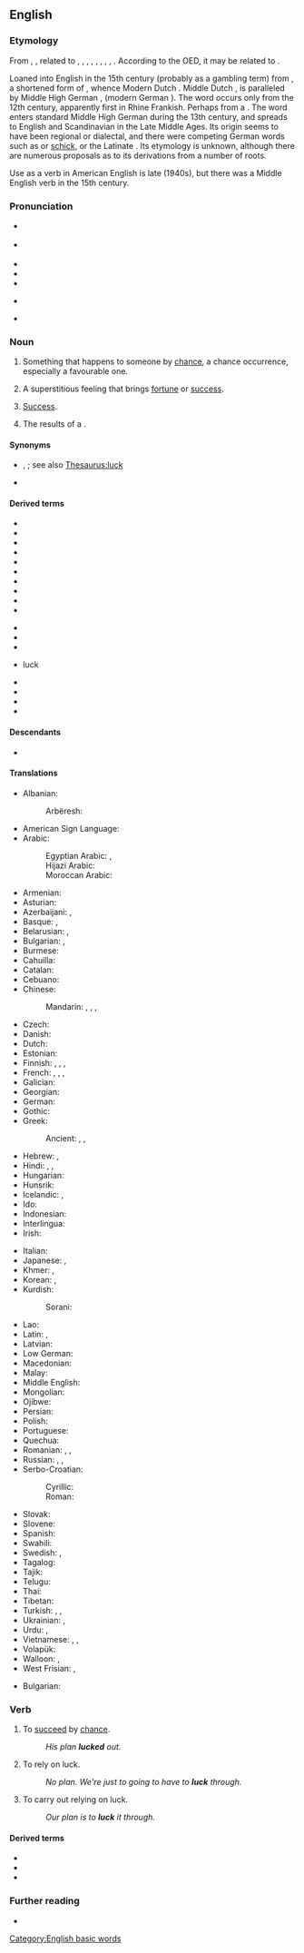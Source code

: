 {{also|Luck|Łuck}}
==English==

===Etymology===
From {{inh|en|enm|luk}}, {{m|enm|lukke}}, related to {{cog|ofs|luk||luck}}, {{cog|fy|gelok||luck}}, {{cog|stq|Gluk||luck}}, {{cog|nl|geluk||luck, happiness}}, {{cog|nds|luk||luck}}, {{cog|de|Glück||luck, good fortune, happiness}}, {{cog|da|lykke||luck}}, {{cog|sv|lycka||luck}}, {{cog|is|lukka||luck}}.  According to the OED, it may be related to {{m|en|lock}}.

Loaned into English in the 15th century (probably as a gambling term) from {{bor|en|dum|luc}}, a shortened form of {{m|dum|gheluc||good fortune}}, whence Modern Dutch {{m|nl|geluk}}.
Middle Dutch {{m|dum|luc}}, {{m|dum|gheluc}} is paralleled by Middle High German {{m|gmh|lücke}}, {{m|gmh|gelücke}} (modern German {{m|de|Glück}}). The word occurs only from the 12th century, apparently first in Rhine Frankish. Perhaps from a {{der|en|frk|*galukki}}. The word enters standard Middle High German during the 13th century, and spreads to English and Scandinavian in the Late Middle Ages. Its origin seems to have been regional or dialectal, and there were competing German words such as {{m|gmh|gevelle}} or [[schick]], or the Latinate {{m|gmh|fortūne}}. Its etymology is unknown, although there are numerous proposals as to its derivations from a number of roots.

Use as a verb in American English is late (1940s), but there was a Middle English verb {{m|enm|lukken|t=to chance, to happen by good fortune}} in the 15th century.

===Pronunciation===
* {{a|RP}} {{IPA|en|/lʌk/|[lɐk]}}
* {{a|US}} {{IPA|en|/lʌk/}}
* {{audio|en|en-us-luck.ogg|Audio (US)}}
* {{audio|en|LL-Q1860 (eng)-Back ache-luck.wav|Audio (UK)}}
* {{rhymes|en|ʌk}}
* {{a|Northern England}} {{IPA|en|/lʊk/}}
* {{homophones|en|look}} {{a|some dialects}}

===Noun===
{{en-noun|-|s}}

# Something that happens to someone by [[chance]], a chance occurrence, especially a favourable one.
#: {{ux|en|The raffle is just a matter of '''luck'''.}}
#: {{ux|en|Sometimes it takes a bit of '''luck''' to get success.}}
#: {{ux|en|I couldn't believe my '''luck''' when I found a fifty dollar bill on the street.}}
#: {{ux|en|Gilbert had some bad '''luck''' yesterday — he got pick-pocketed and lost fifty dollars.}}
# A superstitious feeling that brings [[fortune]] or [[success]].
#: {{ux|en|He blew on the dice for '''luck'''.}}
#: {{ux|en|I wish you lots of '''luck''' for the exam tomorrow.}}
# [[success|Success]].
#: {{ux|en|I tried for ages to find a pair of blue suede shoes, but didn't have any '''luck'''.}}
#: {{ux|en|He has a lot of '''luck''' with the ladies, perhaps it is because of his new motorbike.}}
# {{lb|en|video games|computing}} The results of a {{l|en|random number generator}}.
#: {{ux|en|The creators of {{w|tool-assisted speedrun|tool-assisted speedruns}} often manipulate a lot of '''luck''' to get the most favorable results in order to save the most time.}}

====Synonyms====
* {{sense|a chance occurrence}} {{l|en|chance}}, {{l|en|fortune}}; see also [[Thesaurus:luck]]
* {{sense|a superstitious feeling}} {{l|en|fortune}}

====Derived terms====
{{rel-top|terms derived from luck (noun)}}
* {{l|en|bad luck}}
* {{l|en|down on one's luck}}
* {{l|en|good luck}}
* {{l|en|luckless}}
* {{l|en|lucky}}
* {{l|en|lucky break}}
* {{l|en|luck out}}
* {{l|en|luck of the draw}}
* {{l|en|luck of the Irish}}
* {{l|en|luck upon}}
{{rel-mid}}
* {{l|en|push one's luck}}
* {{l|en|ride one's luck}}
* {{l|en|run of bad luck}}
* {{l|en|sheer}} luck
* {{l|en|streak of good luck}}
* {{l|en|stroke of luck}}
* {{l|en|unluck}}
* {{l|en|with any luck}}
{{rel-bottom}}

====Descendants====
* {{desc|cy|lwc|bor=1}}

====Translations====
{{trans-top|something that happens to someone by chance}}
* Albanian: {{t+|sq|fat}}
*: Arbëresh: {{t|sq|psorë}}
* American Sign Language: {{t|ase|Open8@Chin-PalmBack Open8@NearSideChinhigh-PalmForward}}
* Arabic: {{t|ar|حَظّ}}
*: Egyptian Arabic: {{t|arz|حظ|m|tr=ḥaẓẓ|sc=Arab}}, {{t|arz|بخت|tr=baxt}}
*: Hijazi Arabic: {{t|acw|حَظ|m|tr=ḥaẓ|sc=Arab}}
*: Moroccan Arabic: {{t|ary|زهر|tr=zhar}}
* Armenian: {{t+|hy|բախտ}}
* Asturian: {{t|ast|suerte|f}}
* Azerbaijani: {{t+|az|bəxt}}, {{t+|az|uğur}}
* Basque: {{t|eu|zori}}, {{t+|eu|adur}}
* Belarusian: {{t|be|уда́ча|f}}, {{t|be|шча́сце|n}}
* Bulgarian: {{t+|bg|късме́т|m}}, {{t+|bg|ща́стие|n}}
* Burmese: {{t+|my|ကံ}}
* Cahuilla: {{t|chl|'esweerta}}
* Catalan: {{t+|ca|sort|f}}
* Cebuano: {{t|ceb|suwerte}}
* Chinese:
*: Mandarin: {{t+|cmn|運氣|sc=Hani}}, {{t+|cmn|运气|tr=yùnqi|sc=Hani}}, {{t+|cmn|時運|sc=Hani}}, {{t+|cmn|时运|tr=shíyùn|sc=Hani}}
* Czech: {{t+|cs|štěstí|n}}
* Danish: {{t+|da|held|n}}
* Dutch: {{t+|nl|geluk|n}}
* Estonian: {{t+|et|õnn}}
* Finnish: {{t+|fi|onni}}, {{t+|fi|tuuri}}, {{qualifier|slang}} {{t+|fi|munkki}}, {{t+|fi|säkä}}
* French: {{t+|fr|chance|f}}, {{t+|fr|veine|f}} {{qualifier|familiar}}, {{t+|fr|bol|m}} {{qualifier|informal}}, {{t+|fr|cul|m}} {{qualifier|vulgar}}
* Galician: {{t|gl|sorte|f}}
* Georgian: {{t-needed|ka}}
* German: {{t+|de|Glück|n}}
* Gothic: {{t|got|𐌰𐌿𐌳𐌰𐌲𐌴𐌹|f}}
* Greek: {{t+|el|τύχη|f}}
*: Ancient: {{t|grc|τύχη|f}}, {{t|grc|εὐτυχία|f}}, {{t|grc|εὐτύχημα|n}}
* Hebrew: {{t+|he|מַזָּל|m|tr=mazál}}, {{t+|he|גָּד|m|tr=gad}}
* Hindi: {{t+|hi|भाग्य|m}}, {{t|hi|क़िस्मत|f}}, {{t|hi|तक़दीर|f}}
* Hungarian: {{t+|hu|szerencse}}
* Hunsrik: {{t|hrx|Glick|n}}
* Icelandic: {{t|is|heppni|f}}, {{t|is|lukka|f}}
* Ido: {{t+|io|chanco}}
* Indonesian: {{t+|id|keberuntungan}}
* Interlingua: {{t|ia|sorte}}
* Irish: {{t+|ga|ádh|m}}
{{trans-mid}}
* Italian: {{t+|it|fortuna|f}}
* Japanese: {{t+|ja|運|tr=うん, un}}, {{t|ja|運勢|tr=うんせい, unsei}}
* Khmer: {{t+|km|សំណាង}}, {{t+|km|ជោគ}}
* Korean: {{t+|ko|운}}, {{t+|ko|재수}}
* Kurdish:
*: Sorani: {{t+|ku|بەخت}}
* Lao: {{t+|lo|ໂຊກ}}
* Latin: {{t|la|fortūna|f}}, {{t|la|fors|f}}
* Latvian: {{t|lv|veiksme|f}}
* Low German: {{t|nds|Glücke|n}} {{q|Paderbornisch}}
* Macedonian: {{t|mk|среќа|f}}
* Malay: {{t|ms|tuah}}
* Middle English: {{t-needed|enm}}
* Mongolian: {{t+|mn|аз}}
* Ojibwe: {{t|oj|minose}}
* Persian: {{t+|fa|شانس|tr=šâns}}
* Polish: {{t+|pl|szczęście|n}}
* Portuguese: {{t+|pt|sorte|f}}
* Quechua: {{t|qu|ataw}}
* Romanian: {{t+|ro|noroc|n}}, {{t+|ro|șansă|f}}, {{t+|ro|soartă}}
* Russian: {{t+|ru|уда́ча|f}}, {{t+|ru|везе́ние|n}}, {{t+|ru|сча́стье|n}}
* Serbo-Croatian:
*: Cyrillic: {{t|sh|сре̏ћа|f}}
*: Roman: {{t+|sh|srȅća|f}}
* Slovak: {{t|sk|šťastie|n}}
* Slovene: {{t+|sl|srẹ́ča|f}}
* Spanish: {{t+|es|suerte|f}}
* Swahili: {{t+|sw|bahati}}
* Swedish: {{t+|sv|lycka}}, {{t+|sv|tur}}
* Tagalog: {{t|tl|suwerte}}
* Tajik: {{t+|tg|барор}}
* Telugu: {{t+|te|అదృష్టం}}
* Thai: {{t+|th|โชค}}
* Tibetan: {{t|bo|ལམ་འགྲོ}}
* Turkish: {{t+|tr|uğur}}, {{t+|tr|şans}}, {{t+|tr|talih}}
* Ukrainian: {{t|uk|уда́ча|f}}, {{t+|uk|ща́стя|n}}
* Urdu: {{t|ur|قسمت|f|tr=qismat}}, {{t|ur|تقدیر|f|tr=taqdīr}}
* Vietnamese: {{t+|vi|may mắn}}, {{t|vi|vận may}}, {{t+|vi|vận}}
* Volapük: {{t+|vo|läb}}
* Walloon: {{t+|wa|tchance|f}}, {{t+|wa|bouneur|m}}
* West Frisian: {{t|fy|lok|n}}, {{t|fy|gelok|n}}
{{trans-bottom}}
{{trans-top|[[success|Success]]}}
* Bulgarian: {{t|bg|успех|m}}
{{trans-mid}}

{{trans-bottom}}

===Verb===
{{en-verb}}

# {{lb|en|intransitive}} To [[succeed]] by [[chance]].
#: ''His plan '''lucked''' out.''
# {{lb|en|intransitive}} To rely on luck.
#: ''No plan. We're just to going to have to '''luck''' through.''
# {{lb|en|transitive}} To carry out relying on luck.
#: ''Our plan is to '''luck''' it through.''

====Derived terms====
* {{l|en|luck in}}
* {{l|en|luck out}}
* {{l|en|luck through}}

===Further reading===
* {{R:OED}}
[[Category:English basic words]]